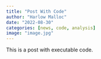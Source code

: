 ```yaml
---
title: "Post With Code"
author: "Harlow Malloc"
date: "2022-08-30"
categories: [news, code, analysis]
image: "image.jpg"
---
```


This is a post with executable code.
